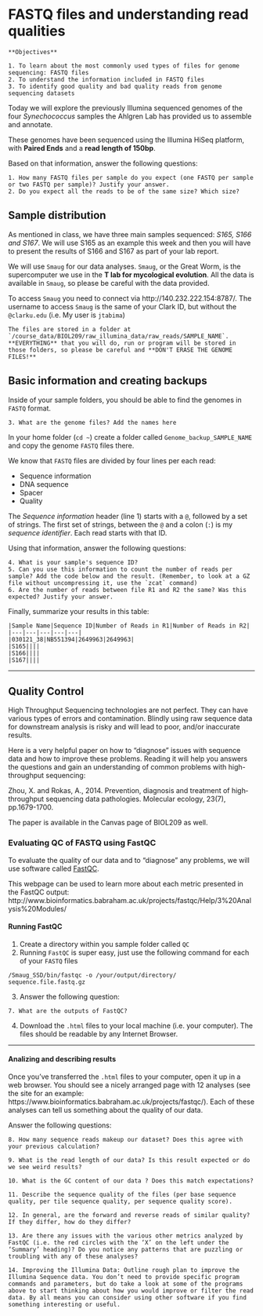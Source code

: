 # FASTQ files and understanding read qualities


```block

**Objectives**

1. To learn about the most commonly used types of files for genome sequencing: FASTQ files
2. To understand the information included in FASTQ files
3. To identify good quality and bad quality reads from genome sequencing datasets

```


Today we will explore the previously Illumina sequenced genomes of the four *Synechococcus* samples the Ahlgren Lab has provided us to assemble and annotate.

These genomes have been sequenced using the Illumina HiSeq platform, with **Paired Ends** and a **read length of 150bp**.

Based on that information, answer the following questions:

```block
1. How many FASTQ files per sample do you expect (one FASTQ per sample or two FASTQ per sample)? Justify your answer.
2. Do you expect all the reads to be of the same size? Which size?
```

## Sample distribution

As mentioned in class, we have three main samples sequenced: *S165, S166 and S167*. We will use S165 as an example this week and then you will have to present the results of S166 and S167 as part of your lab report. 

We will use `Smaug` for our data analyses. `Smaug`, or the Great Worm, is the supercomputer we use in the **T lab for mycological evolution**. All the data is available in `Smaug`, so please be careful with the data provided.

To access `Smaug` you need to connect via http://140.232.222.154:8787/. The username to access `Smaug` is the same of your Clark ID, but without the `@clarku.edu` (i.e. My user is `jtabima`)

```block
The files are stored in a folder at `/course_data/BIOL209/raw_illumina_data/raw_reads/SAMPLE_NAME`. **EVERYTHING** that you will do, run or program will be stored in those folders, so please be careful and **DON'T ERASE THE GENOME FILES!**
```

## Basic information and creating backups

Inside of your sample folders, you should be able to find the genomes in `FASTQ` format. 

```block
3. What are the genome files? Add the names here
```

In your home folder (`cd ~`) create a folder called `Genome_backup_SAMPLE_NAME` and copy the genome `FASTQ` files there. 

We know that `FASTQ` files are divided by four lines per each read: 

  * Sequence information
  * DNA sequence
  * Spacer
  * Quality
  
The *Sequence information* header (line 1) starts with a `@`, followed by a set of strings. The first set of strings, between the `@` and a colon (`:`) is my *sequence identifier*. Each read starts with that ID.
  
Using that information, answer the following questions:
  
```block
4. What is your sample's sequence ID?
5. Can you use this information to count the number of reads per sample? Add the code below and the result. (Remember, to look at a GZ file without uncompressing it, use the `zcat` command)
6. Are the number of reads between file R1 and R2 the same? Was this expected? Justify your answer.
```

Finally, summarize your results in this table:

```block
|Sample Name|Sequence ID|Number of Reads in R1|Number of Reads in R2|
|---|---|---|---|---|
|030121_38|NB551394|2649963|2649963|
|S165||||
|S166||||
|S167||||
```  
  
***

## Quality Control

High Throughput Sequencing technologies are not perfect. They can have various types of errors and contamination. Blindly using raw sequence data for downstream analysis is risky and will lead to poor, and/or inaccurate results.

Here is a very helpful paper on how to “diagnose” issues with sequence data and how to improve these problems. Reading it will help you answers the questions and gain an understanding of common problems with high-throughput sequencing:

Zhou, X. and Rokas, A., 2014. Prevention, diagnosis and treatment of high‐throughput sequencing data pathologies. Molecular ecology, 23(7), pp.1679-1700.

The paper is available in the Canvas page of BIOL209 as well.


### Evaluating QC of FASTQ using FastQC

To evaluate the quality of our data and to “diagnose” any problems, we will use software called [FastQC](http://www.bioinformatics.babraham.ac.uk/projects/fastqc/). 

This webpage can be used to learn more about each metric presented in the FastQC output: http://www.bioinformatics.babraham.ac.uk/projects/fastqc/Help/3%20Analysis%20Modules/

#### Running FastQC

1. Create a directory within you sample folder called `QC`
2. Running `FastQC` is super easy, just use the following command for each of your `FASTQ` files

```
/Smaug_SSD/bin/fastqc -o /your/output/directory/ sequence.file.fastq.gz
```

3. Answer the following question:

```block
7. What are the outputs of FastQC?
```

4. Download the `.html` files to your local machine (i.e. your computer). The files should be readable by any Internet Browser.

***

#### Analizing and describing results

Once you’ve transferred the `.html` files to your computer, open it up in a web browser. You should see a nicely arranged page with 12 analyses (see the site for an example: https://www.bioinformatics.babraham.ac.uk/projects/fastqc/). Each of these analyses can tell us something about the quality of our data.

Answer the following questions:

```block
8. How many sequence reads makeup our dataset? Does this agree with your previous calculation?

9. What is the read length of our data? Is this result expected or do we see weird results?

10. What is the GC content of our data ? Does this match expectations?

11. Describe the sequence quality of the files (per base sequence quality, per tile sequence quality, per sequence quality score).

12. In general, are the forward and reverse reads of similar quality? If they differ, how do they differ?

13.	Are there any issues with the various other metrics analyzed by FastQC (i.e. the red circles with the ‘X’ on the left under the ‘Summary’ heading)? Do you notice any patterns that are puzzling or troubling with any of these analyses?

14. Improving the Illumina Data: Outline rough plan to improve the Illumina Sequence data. You don’t need to provide specific program commands and parameters, but do take a look at some of the programs above to start thinking about how you would improve or filter the read data. By all means you can consider using other software if you find something interesting or useful. 
``` 